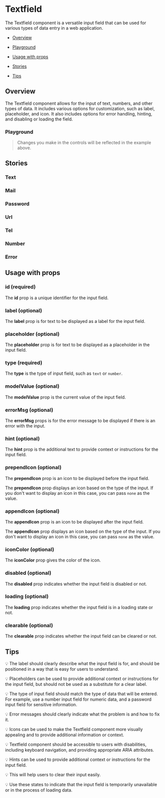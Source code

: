 
<Meta of={TextfieldStories} />

# Textfield

The Textfield component is a versatile input field that can be used for various types of data entry in a web application.

- [Overview](#overview)

- [Playground](#playground)

- [Usage with props](#usage)

- [Stories](#stories)

- [Tips](#tips)

## Overview <a id="overview" />

The Textfield component allows for the input of text, numbers, and other types of data. It includes various options for customization, such as label, placeholder, and icon. It also includes options for error handling, hinting, and disabling or loading the field.

<Canvas>
  <Story of={TextfieldStories.Overview} />
</Canvas>

### Playground <a id="playground" />

> Changes you make in the controls will be reflected in the example above.

<Controls
  of={TextfieldStories.Overview}
  exclude={/^(change|input|focus|blur|click|on.*)/}
/>

## Stories

### Text

<Canvas>
  <Story of={TextfieldStories.Text} />
</Canvas>

### Mail

<Canvas>
  <Story of={TextfieldStories.Mail} />
</Canvas>

### Password

<Canvas>
  <Story of={TextfieldStories.Password} />
</Canvas>

### Url

<Canvas>
  <Story of={TextfieldStories.Url} />
</Canvas>

### Tel

<Canvas>
  <Story of={TextfieldStories.Tel} />
</Canvas>

### Number

<Canvas>
  <Story of={TextfieldStories.Number} />
</Canvas>

### Error

<Canvas>
  <Story of={TextfieldStories.Error} />
</Canvas>

## Usage with props <a id="usage" />

### id (required)

The **id** prop is a unique identifier for the input field.

### label (optional)

The **label** prop is for text to be displayed as a label for the input field.

### placeholder (optional)

The **placeholder** prop is for text to be displayed as a placeholder in the input field.

### type (required)

The **type** is the type of input field, such as `text` or `number`.

### modelValue (optional)

The **modelValue** prop is the current value of the input field.

### errorMsg (optional)

The **errorMsg** props is for the error message to be displayed if there is an error with the input.

### hint (optional)

The **hint** prop is the additional text to provide context or instructions for the input field.

### prependIcon (optional)

The **prependIcon** prop is an icon to be displayed before the input field.

The **prependIcon** prop displays an icon based on the type of the input.
If you don't want to display an icon in this case, you can pass `none` as the value.

### appendIcon (optional)

The **appendIcon** prop is an icon to be displayed after the input field.

The **appendIcon** prop displays an icon based on the type of the input.
If you don't want to display an icon in this case, you can pass `none` as the value.

### iconColor (optional)

The **iconColor** prop gives the color of the icon.

### disabled (optional)

The **disabled** prop indicates whether the input field is disabled or not.

### loading (optional)

The **loading** prop indicates whether the input field is in a loading state or not.

### clearable (optional)

The **clearable** prop indicates whether the input field can be cleared or not.

## Tips <a id="tips" />

💡 The label should clearly describe what the input field is for, and should be positioned in a way that is easy for users to understand.

💡 Placeholders can be used to provide additional context or instructions for the input field, but should not be used as a substitute for a clear label.

💡 The type of input field should match the type of data that will be entered. For example, use a number input field for numeric data, and a password input field for sensitive information.

💡 Error messages should clearly indicate what the problem is and how to fix it.

💡 Icons can be used to make the Textfield component more visually appealing and to provide additional information or context.

💡 Textfield component should be accessible to users with disabilities, including keyboard navigation, and providing appropriate ARIA attributes.

💡 Hints can be used to provide additional context or instructions for the input field.

💡 This will help users to clear their input easily.

💡 Use these states to indicate that the input field is temporarily unavailable or in the process of loading data.
